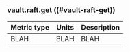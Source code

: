 ### vault.raft.get ((#vault-raft-get))

Metric type | Units | Description
----------- | ----- | -----------
BLAH     | BLAH    | BLAH